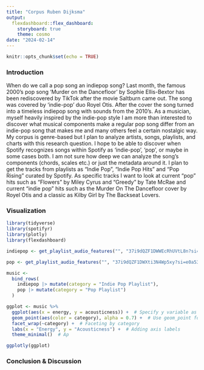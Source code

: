 ```yaml
---
title: "Corpus Ruben Dijksma"
output: 
  flexdashboard::flex_dashboard:
    storyboard: true
    theme: cosmo
date: "2024-02-14"
---
```


```r
knitr::opts_chunk$set(echo = TRUE)
```

### Introduction

When do we call a pop song an indiepop song? Last month, the famous 2000’s pop song ‘Murder on the Dancefloor’ by Sophie Ellis-Bextor has been rediscovered by TikTok after the movie Saltburn came out. The song was covered by ‘indie-pop’ duo Royel Otis. After the cover the song turned into a timeless indiepop song with sounds from the 2010’s. As a musician, myself heavily inspired by the indie-pop style I am more than interested to discover what musical components make a regular pop song differ from an indie-pop song that makes me and many others feel a certain nostalgic way. My corpus is genre-based but I plan to analyze artists, songs, playlists, and charts with this research question. I hope to be able to discover when Spotify recognizes songs within Spotify as ‘indie-pop’, ‘pop’, or maybe in some cases both. I am not sure how deep we can analyze the song's components (chords, scales etc.) or just the metadata around it. I plan to get the tracks from playlists as “Indie Pop”, “Indie Pop Hits” and “Pop Rising” curated by Spotify. As specific tracks I want to look at current “pop” hits such as “Flowers” by Miley Cyrus and “Greedy” by Tate McRae and current “indie pop” hits such as the Murder On The Dancefloor cover by Royel Otis and a classic as Kilby Girl by The Backseat Lovers.



### Visualization

```r
library(tidyverse)
library(spotifyr)
library(plotly)
library(flexdashboard)

indiepop <- get_playlist_audio_features("", "37i9dQZF1DWWEcRhUVtL8n?si=8549c3d965e4458c&nd=1&dlsi=7e635eb660464a36")

pop <- get_playlist_audio_features("", "37i9dQZF1DWXti3N4Wp5xy?si=e0a5344cb1b545c5&nd=1&dlsi=61886b9565ee4c74")

music <-
  bind_rows(
    indiepop |> mutate(category = "Indie Pop Playlist"),
    pop |> mutate(category = "Pop Playlist")
  )

ggplot <- music %>%
  ggplot(aes(x = energy, y = acousticness)) +  # Specify y variable as well
  geom_point(aes(color = category), alpha = 0.7) +  # Use geom_point for scatterplot, add color aesthetics for category
  facet_wrap(~category) +  # Faceting by category
  labs(x = "Energy", y = "Acousticness") +  # Adding axis labels
  theme_minimal()  # Ap

ggplotly(ggplot)

```

### Conclusion & Discussion


```r
```
